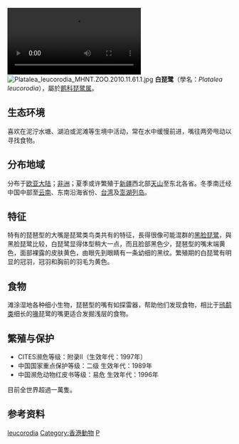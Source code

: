 {{noteTA
|1=zh-cn:朱鷺科; zh-tw:䴉科;
}}
{{speciesbox
| name = 白琵鹭
| status = LC
| status_system = iucn3.1
| status_ref = <ref>{{IUCN|assessors=[[BirdLife_International|BirdLife International]]|year=2017|id=22697555|title=''Platalea leucorodia''|version=2019.3 |accessdate=1 October 2016}}数据库資料包含說明此物種被編入無危級別的原因</ref>
| image = Eurasian Spoonbill.jpg
| image_width = 260px
| image_caption = 夏羽（繁殖羽）
| image2 = Davidraju IMG 4918.jpg
| image2_width = 260px
| image2_caption = 冬羽（非繁殖羽）
| genus = Platalea
| species = leucorodia
| authority = [[卡爾·林奈|Linnaeus]], 1758
}}
[[File:Lepelaar_in_goud_licht_bij_zonsondergang-4961759.webm|thumb]]
[[File:Platalea_leucorodia_MHNT.ZOO.2010.11.61.1.jpg|thumb]]
'''白琵鹭'''（學名：''Platalea leucorodia''），屬於[[鹮科|鹮科]][[琵鹭属|琵鹭属]]。

== 生态环境 ==
喜欢在泥泞水塘、湖泊或泥滩等生境中活动，常在水中缓慢前进，嘴往两旁甩动以寻找食物。

== 分布地域 ==
分布于[[欧亚大陆|欧亚大陆]]；[[非洲|非洲]]；夏季或许繁殖于[[新疆|新疆]]西北部[[天山|天山]]至东北各省。冬季南迁经中国中部至[[云南|云南]]、东南沿海省份、[[台湾|台湾]]及[[澎湖列岛|澎湖列岛]]。

== 特征 ==
特有的琵琶型的大嘴是琵鹭类鸟类共有的特征，長得很像可能混群的[[黑脸琵鹭|黑脸琵鹭]]，與黑脸琵鹭比较，白琵鹭显得体型稍大一点，而且脸部黑色少，琵琶型的嘴末端黄色，面部裸露的皮肤黄色，由眼先到眼睛有一条幼细的黑纹。繁殖期的白琵鹭有明显的冠羽，冠羽和胸前的羽毛为黄色。

== 食物 ==
滩涂湿地各种细小生物，琵琶型的嘴有如探雷器，帮助他们发现食物，相比于[[鸻鹬类|鸻鹬类]]细长的[[鳥喙|喙]]琵鹭的嘴更适合发掘浅层的食物。

== 繁殖与保护 ==
* CITES濒危等级：附录II（生效年代：1997年）
* 中国国家重点保护等级：二级 生效年代：1989年
* 中国濒危动物红皮书等级：易危 生效年代：1996年
目前全世界超過一萬隻。

== 参考资料 ==
{{reflist}}

{{Taxonbar|from=Q171360}}

[[Category:琵鹭属|leucorodia]]
[[Category:香港動物|Category:香港動物]]
[[Category:1758年描述的鳥類|P]]